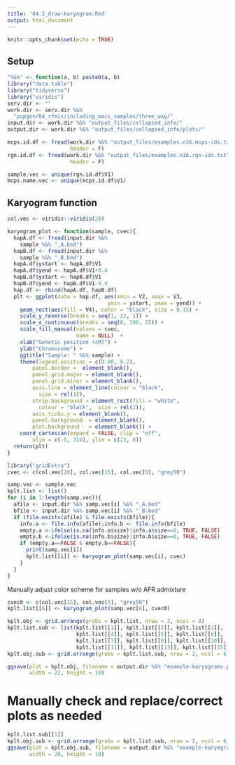 ```yaml
---
title: '04.2_draw-karyogram.Rmd'
output: html_document
---
```


```r
knitr::opts_chunk$set(echo = TRUE)
```

## Setup

```r
"%&%" <- function(a, b) paste0(a, b)
library("data.table")
library("tidyverse")
library("viridis")
serv.dir <- ""
work.dir <- serv.dir %&%
  "popgen/04_rfmix/including_mais_samples/three_way/"
input.dir <- work.dir %&% "output_files/collapsed_info/"
output.dir <- work.dir %&% "output_files/collapsed_info/plots/"
```

```r
mcps.id.df <- fread(work.dir %&% "output_files/examples.n16.mcps-ids.txt", 
                    header = F)
rgn.id.df <- fread(work.dir %&% "output_files/examples.n16.rgn-ids.txt", 
                    header = F)

sample.vec <- unique(rgn.id.df$V1)
mcps.name.vec <- unique(mcps.id.df$V1)
```


## Karyogram function

```r
col.vec <- viridis::viridis(20)

karyogram_plot <- function(sample, cvec){
  hapA.df <- fread(input.dir %&%
    sample %&% "_A.bed")
  hapB.df <- fread(input.dir %&%
    sample %&% "_B.bed")
  hapA.df$ystart <- hapA.df$V1
  hapA.df$yend <- hapA.df$V1+0.4
  hapB.df$ystart <- hapB.df$V1
  hapB.df$yend <- hapB.df$V1-0.4
  hap.df <- rbind(hapA.df, hapB.df)
  plt <- ggplot(data = hap.df, aes(xmin = V2, xmax = V3, 
                                ymin = ystart, ymax = yend)) +
    geom_rect(aes(fill = V4), color = "black", size = 0.15) +
    scale_y_reverse(breaks = seq(1, 22, 1)) +
    scale_x_continuous(breaks = seq(0, 300, 25)) +
    scale_fill_manual(values = cvec, 
                      name = NULL)  +
    xlab("Genetic position (cM)") +
    ylab("Chromosome") +
    ggtitle("Sample: " %&% sample) +
    theme(legend.position = c(0.80, 0.2), 
        panel.border =  element_blank(), 
        panel.grid.major = element_blank(), 
        panel.grid.minor = element_blank(), 
        axis.line = element_line(colour = "black", 
          size = rel(1)), 
        strip.background = element_rect(fill = "white", 
          colour = "black",  size = rel(2)), 
        axis.ticks.y = element_blank(), 
        panel.background  = element_blank(), 
        plot.background   = element_blank()) +
    coord_cartesian(expand = FALSE, clip = "off", 
        xlim = c(-5, 310), ylim = c(23, 0))
  return(plt)
}
```


```r
library("gridExtra")
cvec <- c(col.vec[20], col.vec[15], col.vec[9], "grey50")

samp.vec <- sample.vec
kplt.list <- list()
for (i in 1:length(samp.vec)){
  afile <- input.dir %&% samp.vec[i] %&% "_A.bed"
  bfile <- input.dir %&% samp.vec[i] %&% "_B.bed"
  if (file.exists(afile) & file.exists(bfile)){
    info.a <- file.info(afile);info.b <- file.info(bfile)
    empty.a <-ifelse(is.na(info.a$size)|info.a$size==0, TRUE, FALSE)
    empty.b <-ifelse(is.na(info.b$size)|info.b$size==0, TRUE, FALSE)
    if (empty.a==FALSE & empty.b==FALSE){
      print(samp.vec[i])
      kplt.list[[i]] <- karyogram_plot(samp.vec[i], cvec)
    }
  }
}
```

Manually adjust color scheme for samples w/o AFR admixture
```r
cvec0 <- c(col.vec[15], col.vec[9], "grey50")
kplt.list[[6]] <- karyogram_plot(samp.vec[6], cvec0)

kplt.obj <- grid.arrange(grobs = kplt.list, nrow = 2, ncol = 8)
kplt.list.sub <- list(kplt.list[[1]], kplt.list[[2]], kplt.list[[3]], 
                      kplt.list[[4]], kplt.list[[5]], kplt.list[[6]], 
                      kplt.list[[7]], kplt.list[[8]], kplt.list[[10]], 
                      kplt.list[[11]], kplt.list[[13]], kplt.list[[15]])
kplt.obj.sub <- grid.arrange(grobs = kplt.list.sub, nrow = 2, ncol = 6)
```

```r
ggsave(plot = kplt.obj, filename = output.dir %&% "example-karyograms.png", 
       width = 22, height = 10)
```

# Manually check and replace/correct plots as needed

```r
kplt.list.sub[[1]]
kplt.obj.sub <- grid.arrange(grobs = kplt.list.sub, nrow = 2, ncol = 6)
ggsave(plot = kplt.obj.sub, filename = output.dir %&% "example-karyograms-n12.png", 
       width = 20, height = 10)
```
